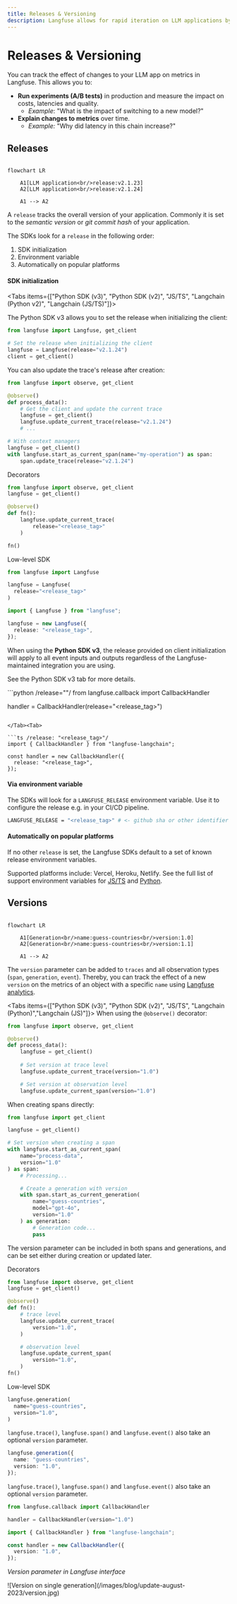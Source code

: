 ```yaml
---
title: Releases & Versioning
description: Langfuse allows for rapid iteration on LLM applications by providing insights into the effect of experiments such as A/B tests on LLM costs, latencies and quality.
---
```


# Releases & Versioning

You can track the effect of changes to your LLM app on metrics in Langfuse. This allows you to:

- **Run experiments (A/B tests)** in production and measure the impact on costs, latencies and quality.
  - _Example_: "What is the impact of switching to a new model?"
- **Explain changes to metrics** over time.
  - _Example:_ "Why did latency in this chain increase?"

## Releases

```mermaid

flowchart LR

    A1[LLM application<br/>release:v2.1.23]
    A2[LLM application<br/>release:v2.1.24]

    A1 --> A2
```

A `release` tracks the overall version of your application. Commonly it is set to the _semantic version_ or _git commit hash_ of your application.

The SDKs look for a `release` in the following order:

1. SDK initialization
2. Environment variable
3. Automatically on popular platforms

#### SDK initialization

<Tabs items={["Python SDK (v3)", "Python SDK (v2)", "JS/TS", "Langchain (Python v2)", "Langchain (JS/TS)"]}>

<Tab>

The Python SDK v3 allows you to set the release when initializing the client:

```python
from langfuse import Langfuse, get_client

# Set the release when initializing the client
langfuse = Langfuse(release="v2.1.24")
client = get_client()
```

You can also update the trace's release after creation:

```python
from langfuse import observe, get_client

@observe()
def process_data():
    # Get the client and update the current trace
    langfuse = get_client()
    langfuse.update_current_trace(release="v2.1.24")
    # ...

# With context managers
langfuse = get_client()
with langfuse.start_as_current_span(name="my-operation") as span:
    span.update_trace(release="v2.1.24")
```

</Tab>

<Tab>

Decorators

```python /release="<release_tag>"/
from langfuse import observe, get_client
langfuse = get_client()

@observe()
def fn():
    langfuse.update_current_trace(
        release="<release_tag>"
    )

fn()
```

Low-level SDK

```python /release="<release_tag>"/
from langfuse import Langfuse

langfuse = Langfuse(
  release="<release_tag>"
)
```

</Tab><Tab>

```ts /release: "<release_tag>"/
import { Langfuse } from "langfuse";

langfuse = new Langfuse({
  release: "<release_tag>",
});
```

</Tab><Tab>

<Callout type="info">

When using the **Python SDK v3**, the release provided on client initialization will apply to all event inputs and outputs regardless of the Langfuse-maintained integration you are using.

See the Python SDK v3 tab for more details.

</Callout>
```python /release="<release_tag>"/
from langfuse.callback import CallbackHandler

handler = CallbackHandler(release="<release_tag>")

````

</Tab><Tab>

```ts /release: "<release_tag>"/
import { CallbackHandler } from "langfuse-langchain";

const handler = new CallbackHandler({
  release: "<release_tag>",
});
````

</Tab>

</Tabs>

#### Via environment variable

The SDKs will look for a `LANGFUSE_RELEASE` environment variable. Use it to configure the release e.g. in your CI/CD pipeline.

```bash
LANGFUSE_RELEASE = "<release_tag>" # <- github sha or other identifier
```

#### Automatically on popular platforms

If no other `release` is set, the Langfuse SDKs default to a set of known release environment variables.

Supported platforms include: Vercel, Heroku, Netlify. See the full list of support environment variables for [JS/TS](https://github.com/langfuse/langfuse-js/blob/main/langfuse-core/src/release-env.ts) and [Python](https://github.com/langfuse/langfuse-python/blob/main/langfuse/_utils/environment.py).

## Versions

```mermaid

flowchart LR

    A1[Generation<br/>name:guess-countries<br/>version:1.0]
    A2[Generation<br/>name:guess-countries<br/>version:1.1]

    A1 --> A2
```

The `version` parameter can be added to `traces` and all observation types (`span`, `generation`, `event`). Thereby, you can track the effect of a new `version` on the metrics of an object with a specific `name` using [Langfuse analytics](/docs/analytics).

<Tabs items={["Python SDK (v3)", "Python SDK (v2)", "JS/TS", "Langchain (Python)","Langchain (JS)"]}>
<Tab>
When using the `@observe()` decorator:

```python
from langfuse import observe, get_client

@observe()
def process_data():
    langfuse = get_client()
    
    # Set version at trace level
    langfuse.update_current_trace(version="1.0")

    # Set version at observation level
    langfuse.update_current_span(version="1.0")
```

When creating spans directly:

```python
from langfuse import get_client

langfuse = get_client()

# Set version when creating a span
with langfuse.start_as_current_span(
    name="process-data",
    version="1.0"
) as span:
    # Processing...

    # Create a generation with version
    with span.start_as_current_generation(
        name="guess-countries",
        model="gpt-4o",
        version="1.0"
    ) as generation:
        # Generation code...
        pass
```

The version parameter can be included in both spans and generations, and can be set either during creation or updated later.

</Tab>

<Tab>

Decorators

```python /version="1.0"/
from langfuse import observe, get_client
langfuse = get_client()

@observe()
def fn():
    # trace level
    langfuse.update_current_trace(
        version="1.0",
    )

    # observation level
    langfuse.update_current_span(
        version="1.0",
    )
fn()
```

Low-level SDK

```python /version="1.0"/
langfuse.generation(
  name="guess-countries",
  version="1.0",
)
```

`langfuse.trace()`, `langfuse.span()` and `langfuse.event()` also take an optional `version` parameter.

</Tab><Tab>

```ts /version: "1.0"/
langfuse.generation({
  name: "guess-countries",
  version: "1.0",
});
```

`langfuse.trace()`, `langfuse.span()` and `langfuse.event()` also take an optional `version` parameter.

</Tab><Tab>

```python /version="1.0"/
from langfuse.callback import CallbackHandler

handler = CallbackHandler(version="1.0")
```

</Tab><Tab>

```ts /version: "1.0"/
import { CallbackHandler } from "langfuse-langchain";

const handler = new CallbackHandler({
  version: "1.0",
});
```

</Tab>
</Tabs>

_Version parameter in Langfuse interface_

<Frame border>
  ![Version on single generation](/images/blog/update-august-2023/version.jpg)
</Frame>
